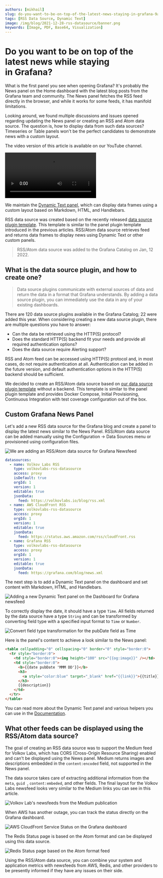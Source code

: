 ```yaml
---
authors: [mikhail]
slug: do-you-want-to-be-on-top-of-the-latest-news-staying-in-grafana-9abb064ed449
tags: [RSS Data Source, Dynamic Text]
image: /img/blog/2021-12-28-rss-datasource/banner.png
keywords: [Image, PDF, Base64, Visualization]
---
```



# Do you want to be on top of the latest news while staying in Grafana?

What is the first panel you see when opening Grafana? It's probably the News panel on the Home dashboard with the latest blog posts from the Grafana team and community. The News panel fetches the RSS feed directly in the browser, and while it works for some feeds, it has manifold limitations.

<!--truncate-->

Looking around, we found multiple discussions and issues opened regarding updating the News panel or creating an RSS and Atom data source. The question is, how to display data from such data sources? Timeseries or Table panels won't be the perfect candidates to demonstrate news with a custom layout.

The video version of this article is available on our YouTube channel.

<Video
  src="https://www.youtube.com/embed/RAxqS2hpWkg"
  title="News feed tutorial for Grafana Dashboard."
/>

We maintain the [Dynamic Text panel](/plugins/volkovlabs-dynamictext-panel), which can display data frames using a custom layout based on Markdown, HTML, and Handlebars.

RSS data source was created based on the recently released [data source plugin template](/plugins/volkovlabs-abc-datasource). This template is similar to the panel plugin template introduced in the previous articles. RSS/Atom data source retrieves feed and returns data frames to display news using Dynamic Text or other custom panels.

> RSS/Atom data source was added to the Grafana Catalog on Jan, 12 2022.

## What is the data source plugin, and how to create one?

> Data source plugins communicate with external sources of data and return the data in a format that Grafana understands. By adding a data source plugin, you can immediately use the data in any of your existing dashboards.

There are 120 data source plugins available in the Grafana Catalog; 22 were added this year. When considering creating a new data source plugin, there are multiple questions you have to answer:

- Can the data be retrieved using the HTTP(S) protocol?
- Does the standard HTTP(S) backend fit your needs and provide all required authentication options?
- Does the data source require Alerting support?

RSS and Atom feed can be accessed using HTTP(S) protocol and, in most cases, do not require authentication at all. Authentication can be added in the future version, and default authentication options in the HTTP(S) backend should be sufficient.

We decided to create an RSS/Atom data source based on [our data source plugin template](/plugins/volkovlabs-abc-datasource) without a backend. This template is similar to the panel plugin template and provides Docker Compose, Initial Provisioning, Continuous Integration with test coverage configuration out of the box.

## Custom Grafana News Panel

Let's add a new RSS data source for the Grafana blog and create a panel to display the latest news similar to the News Panel. RSS/Atom data source can be added manually using the Configuration -> Data Sources menu or provisioned using configuration files.

![We are adding an RSS/Atom data source for Grafana Newsfeed](datasource.png)

```yaml
datasources:
  - name: Volkov Labs RSS
    type: volkovlabs-rss-datasource
    access: proxy
    isDefault: true
    orgId: 1
    version: 1
    editable: true
    jsonData:
      feed: https://volkovlabs.io/blog/rss.xml
  - name: AWS CloudFront RSS
    type: volkovlabs-rss-datasource
    access: proxy
    orgId: 1
    version: 1
    editable: true
    jsonData:
      feed: https://status.aws.amazon.com/rss/cloudfront.rss
  - name: Grafana RSS
    type: volkovlabs-rss-datasource
    access: proxy
    orgId: 1
    version: 1
    editable: true
    jsonData:
      feed: https://grafana.com/blog/news.xml
```

The next step is to add a Dynamic Text panel on the dashboard and set content with Markdown, HTML, and Handlebars.

![Adding a new Dynamic Text panel on the Dashboard for Grafana newsfeed](dashboard.png)

To correctly display the date, it should have a type `Time`. All fields returned by the data source have a type `String` and can be transformed by converting field type with a specified input format to `Time` or `Number`.

![Convert field type transformation for the pubDate field as Time](transformation.png)

Here is the panel's content to achieve a look similar to the News panel:

```html
<table cellpadding="0" cellspacing="0" border="0" style="border:0">
  <tr style="border:0">
    <td style="border:0"><img height="100" src="{{og:image}}" /></td>
    <td style="border:0">
      <b>{{date pubDate 'MMM DD'}}</b>
      <h3>
        <a style="color:blue" target="_blank" href="{{link}}">{{title}}</a>
      </h3>
      {{description}}
    </td>
  </tr>
</table>
```

You can read more about the Dynamic Text panel and various helpers you can use in the [Documentation](/plugins/volkovlabs-dynamictext-panel).

## What other feeds can be displayed using the RSS/Atom data source?

The goal of creating an RSS data source was to support the Medium feed for Volkov Labs, which has CORS (Cross-Origin Resource Sharing) enabled and can't be displayed using the News panel. Medium returns images and descriptions embedded in the `content:encoded` field, not supported in the News panel.

The data source takes care of extracting additional information from the `meta`, `guid `, `content:embeded`, and other fields. The final layout for the Volkov Labs newsfeed looks very similar to the Medium links you can see in this article.

![Volkov Lab's newsfeeds from the Medium publication](panel.png)

When AWS has another outage, you can track the status directly on the Grafana dashboard.

![AWS CloudFront Service Status on the Grafana dashboard](aws.png)

The Redis Status page is based on the Atom format and can be displayed using this data source.

![Redis Status page based on the Atom format feed](redis.png)

Using the RSS/Atom data source, you can combine your system and application metrics with newsfeeds from AWS, Redis, and other providers to be presently informed if they have any issues on their side.
